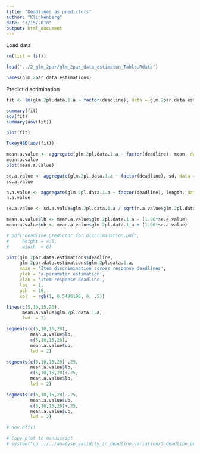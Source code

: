```yaml
---
title: "Deadlines as predictors"
author: "Klinkenberg"
date: "3/15/2018"
output: html_document
---
```


Load data

```r
rm(list = ls())

load("../2_glm_2par/glm_2par_data_estimaton_Table.Rdata")

names(glm.2par.data.estimations)
```

Predict discrimination

```r
fit <- lm(glm.2pl.data.1.a ~ factor(deadline), data = glm.2par.data.estimations)

summary(fit)
aov(fit)
summary(aov(fit))

plot(fit)

TukeyHSD(aov(fit))
```

```r
mean.a.value <- aggregate(glm.2pl.data.1.a ~ factor(deadline), mean, data = glm.2par.data.estimations)
mean.a.value
plot(mean.a.value)

sd.a.value <- aggregate(glm.2pl.data.1.a ~ factor(deadline), sd, data = glm.2par.data.estimations)
sd.a.value

n.a.value <- aggregate(glm.2pl.data.1.a ~ factor(deadline), length, data = glm.2par.data.estimations)
n.a.value

se.a.value <- sd.a.value$glm.2pl.data.1.a / sqrt(n.a.value$glm.2pl.data.1.a)

mean.a.value$lb <- mean.a.value$glm.2pl.data.1.a - (1.96*se.a.value)
mean.a.value$ub <- mean.a.value$glm.2pl.data.1.a + (1.96*se.a.value) 
```

```r
# pdf("deadline_predictor_for_discrimination.pdf", 
#     height = 4.5, 
#     width  = 6)

plot(glm.2par.data.estimations$deadline,
     glm.2par.data.estimations$glm.2pl.data.1.a,
     main = 'Item discrimination across response deadlines',
     ylab = 'a-parameter estimation',
     xlab = 'Item response deadline', 
     las  = 1,
     pch  = 16,
     col  = rgb(1, 0.5490196, 0, .5))

lines(c(5,10,15,20), 
      mean.a.value$glm.2pl.data.1.a, 
      lwd  = 2)

segments(c(5,10,15,20),
         mean.a.value$lb,
         c(5,10,15,20),
         mean.a.value$ub,
         lwd = 2)

segments(c(5,10,15,20)-.25,
         mean.a.value$lb,
         c(5,10,15,20)+.25,
         mean.a.value$lb,
         lwd = 2)

segments(c(5,10,15,20)-.25,
         mean.a.value$ub,
         c(5,10,15,20)+.25,
         mean.a.value$ub,
         lwd = 2)

# dev.off()

# Copy plot to manuscript
# system("cp ../../analyse_validity_in_deadline_variation/3_deadline_predictor_for_discrimination/deadline_predictor_for_discrimination.pdf manuscript/images/")
```

